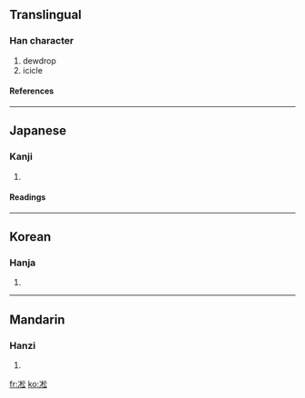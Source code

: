 ==Translingual==
===Han character===
{{Han char|rn=15|rad=冫|as=08|sn=10|four=|canj=戈一木金戈 (IMDCI)}}
# dewdrop
# icicle
====References====
{{Han ref|kx=0132.390|dkj=01663|dj=0296.270|hdz=10298.060|uh=51C7|ud=20935}}
----
==Japanese==
===Kanji===
{{ja-kanji|grade=|rs=冫08}}
# {{defn|Japanese}}
====Readings====
{{ja-readings|on=[[しょう]] (shō), [[しゅ]] (shu), [[そう]] (sō), [[す]] (su)|kun=[[つらら]] (tsurara)}}
----
==Korean==
===Hanja===
{{ko-hanja|hangeul=송|rv=song|mr=song}}
# {{defn|Korean}}
----
==Mandarin==
===Hanzi===
{{cmn-hanzi|pin=[[sòng]] ([[song4]])|wg=sung<sup>4</sup>}}
# {{defn|Mandarin}}

[[fr:凇]]
[[ko:凇]]